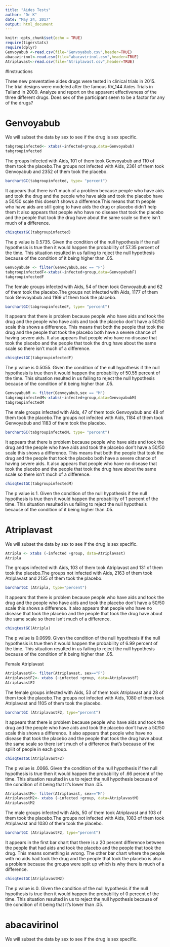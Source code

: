 ```yaml
---
title: "Aides Tests"
author: "Dr K"
date: "May 24, 2017"
output: html_document
---
```


```r
knitr::opts_chunk$set(echo = TRUE)
require(tigerstats)
require(dplyr)
Genvoyabub <-read.csv(file="Genvoyabub.csv",header=TRUE)
abacavirinol<-read.csv(file="abacavirinol.csv",header=TRUE)
Atriplavast<-read.csv(file="Atriplavast.csv",header=TRUE)
```

#Instructions

Three new preventative aides drugs were tested in clinical trials in 2015. The trial designs were modeled after the famous RV_144 Aides Trials in Tailand in 2009.  Analyze and report on the apparent effectiveness of the three different drugs. Does sex of the participant seem to be a factor for any of the drugs?


# Genvoyabub

We will subset the data by sex to see if the drug is sex specific.

```r
tabgroupinfected<- xtabs(~infected+group,data=Genvoyabub)
tabgroupinfected
```
  The groups infected with Aids, 101 of them took Genvoyabub and 110 of them took the placebo.The groups not infected with Aids, 2361 of them took Genvoyabub and 2352 of them took the placebo.


```r
barchartGC(tabgroupinfected, type= "percent")
```

  It appears that there isn't much of a problem because people who have aids and took the drug and the people who have aids and took the placebo have a 50/50 scale this doesn't shows a difference.This means that th people who have aids are still going to have aids the drug or placebo didn't help them  It also appears that people who have no disease that took the placebo and the people that took the drug have about the same scale so there isn't much of a difference.



```r
chisqtestGC(tabgroupinfected)
```
   The p value is 0.5735. Given the condition of the null hypothesis if the null hypothesis is true then it would happen the probability of 57.35 percent of the time. This situation resulted in us failing to reject the null hypothesis because of the condition of it being higher than .05.





```r
GenvoyabubF <- filter(Genvoyabub,sex == "F")
tabgroupinfectedF<-xtabs(~infected+group,data=GenvoyabubF)
tabgroupinfectedF
```

  The female groups infected with Aids, 54 of them took Genvoyabub and 62 of them took the placebo.The groups not infected with Aids, 1177 of them took Genvoyabub and 1169 of them took the placebo.


```r
barchartGC(tabgroupinfectedF, type= "percent")
```

 It appears that there is problem because people who have aids and took the drug and the people who have aids and took the placebo don't have a 50/50 scale this shows a difference. This means that both the people that took the drug and the people that took the placebo both have a severe chance of having severe aids. It also appears that people who have no disease that took the placebo and the people that took the drug have about the same scale so there isn't much of a difference.

```r
chisqtestGC(tabgroupinfectedF)
```

  The p value is 0.5055. Given the condition of the null hypothesis if the null hypothesis is true then it would happen the probability of 50.55 percent of the time. This situation resulted in us failing to reject the null hypothesis because of the condition of it being higher than .05.

```r
GenvoyabubM <- filter(Genvoyabub,sex == "M")
tabgroupinfectedM<-xtabs(~infected+group,data=GenvoyabubM)
tabgroupinfectedM
```

 The male groups infected with Aids, 47 of them took Genvoyabub and 48 of them took the placebo.The groups not infected with Aids, 1184 of them took Genvoyabub and 1183 of them took the placebo.


```r
barchartGC(tabgroupinfectedM, type= "percent")
```
 
   It appears that there is problem because people who have aids and took the drug and the people who have aids and took the placebo don't have a 50/50 scale this shows a difference. This means that both the people that took the drug and the people that took the placebo both have a severe chance of having severe aids. It also appears that people who have no disease that took the placebo and the people that took the drug have about the same scale so there isn't much of a difference.
```r
chisqtestGC(tabgroupinfectedM)
```

   The p value is 1. Given the condition of the null hypothesis if the null hypothesis is true then it would happen the probability of 1 percent of the time. This situation resulted in us failing to reject the null hypothesis because of the condition of it being higher than .05.


# Atriplavast

We will subset the data by sex to see if the drug is sex specific.

```r
Atripla <- xtabs (~infected +group, data=Atriplavast) 
Atripla
```

  The groups infected with Aids, 103 of them took Atriplavast and 131 of them took the placebo.The groups not infected with Aids, 2163 of them took Atriplavast and 2135 of them took the placebo.

```r
barchartGC (Atripla, type="percent")
```

   It appears that there is problem because people who have aids and took the drug and the people who have aids and took the placebo don't have a 50/50 scale this shows a difference. It also appears that people who have no disease that took the placebo and the people that took the drug have about the same scale so there isn't much of a difference.

```r
chisqtestGC(Atripla)
```

   The p value is 0.0699. Given the condition of the null hypothesis if the null hypothesis is true then it would happen the probability of 6.99 percent of the time. This situation resulted in us failing to reject the null hypothesis because of the condition of it being higher than .05.



Female Atriplavast

```r
AtriplavastF<- filter(Atriplavast, sex=="F")
AtriplavastF2<- xtabs (~infected +group, data=AtriplavastF)
AtriplavastF2
```


  The female groups infected with Aids, 53 of them took Atriplavast and 28 of them took the placebo.The groups not infected with Aids, 1080 of them took Atriplavast and 1105 of them took the placebo.

```r
barchartGC (AtriplavastF2, type="percent")
```

  It appears that there is problem because people who have aids and took the drug and the people who have aids and took the placebo don't have a 50/50 scale this shows a difference. It also appears that people who have no disease that took the placebo and the people that took the drug have about the same scale so there isn't much of a difference that's because of the spliit of people in each group.

```r
chisqtestGC(AtriplavastF2)
```


  The p value is .0066. Given the condition of the null hypothesis if the null hypothesis is true then it would happen the probability of .66 percent of the time. This situation resulted in us to reject the null hypothesis because of the condition of it being that it's lower than .05.

```r
AtriplavastM<- filter(Atriplavast, sex=="M")
AtriplavastM2<- xtabs (~infected +group, data=AtriplavastM)
AtriplavastM2
```

   The male groups infected with Aids, 50 of them took Atriplavast and 103 of them took the placebo.The groups not infected with Aids, 1083 of them took Atriplavast and 1030 of them took the placebo.

```r
barchartGC (AtriplavastF2, type="percent")
```
  
  It appears in the first bar chart that there is a 20 percent difference between the people that had aids and took the placebo and the people that took the drug. This means something is wrong. The other bar chart where the people with no aids had took the drug and the people that took the placebo is also a problem because the groups were split up which is why there is much of a difference.

```r
chisqtestGC(AtriplavastM2)
```

  The p value is 0. Given the condition of the null hypothesis if the null hypothesis is true then it would happen the probability of 0 percent of the time. This situation resulted in us to reject the null hypothesis because of the condition of it being that it's lower than .05.

# abacavirinol

We will subset the data by sex to see if the drug is sex specific.






